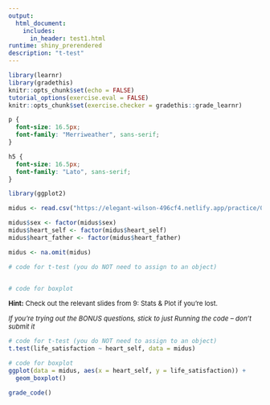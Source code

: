 ```yaml
---
output: 
  html_document:
    includes:
      in_header: test1.html
runtime: shiny_prerendered
description: "t-test"
---
```


```r
library(learnr)
library(gradethis)
knitr::opts_chunk$set(echo = FALSE)
tutorial_options(exercise.eval = FALSE)
knitr::opts_chunk$set(exercise.checker = gradethis::grade_learnr)

```

```css
p {
  font-size: 16.5px;
  font-family: "Merriweather", sans-serif;
}

h5 {
  font-size: 16.5px;
  font-family: "Lato", sans-serif;
}

```

```r
library(ggplot2)

midus <- read.csv("https://elegant-wilson-496cf4.netlify.app/practice/07-practice/data/midus.csv")

midus$sex <- factor(midus$sex)
midus$heart_self <- factor(midus$heart_self)
midus$heart_father <- factor(midus$heart_father)

midus <- na.omit(midus)

```

```r
# code for t-test (you do NOT need to assign to an object)


# code for boxplot
```

<div id="ex1-hint">
<font size="-1.5">
**Hint:** Check out the relevant slides from 9: Stats & Plot if you're lost.
</font>

<font size="-1.5">
*If you're trying out the BONUS questions, stick to just Running the code -- don't submit it*
</font>
</div>

```r
# code for t-test (you do NOT need to assign to an object)
t.test(life_satisfaction ~ heart_self, data = midus)

# code for boxplot
ggplot(data = midus, aes(x = heart_self, y = life_satisfaction)) +
  geom_boxplot()
```

```r
grade_code()
```

<div data-iframe-height></div>